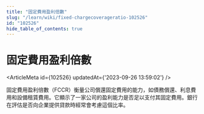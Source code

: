 ```yaml
---
title: "固定費用盈利倍數"
slug: "/learn/wiki/fixed-chargecoverageratio-102526"
id: "102526"
hide_table_of_contents: true
---
```



# 固定費用盈利倍數

<ArticleMeta id={102526} updatedAt={'2023-09-26 13:59:02'} />
<div className='border-solid border-b border-t-0 my-4 border-[var(--ifm-color-gray-300)]' />

固定費用盈利倍數（FCCR）衡量公司償還固定費用的能力，如債務償還、利息費用和設備租賃費用。它顯示了一家公司的盈利能力是否足以支付其固定費用。銀行在評估是否向企業提供貸款時經常會考慮這個比率。
